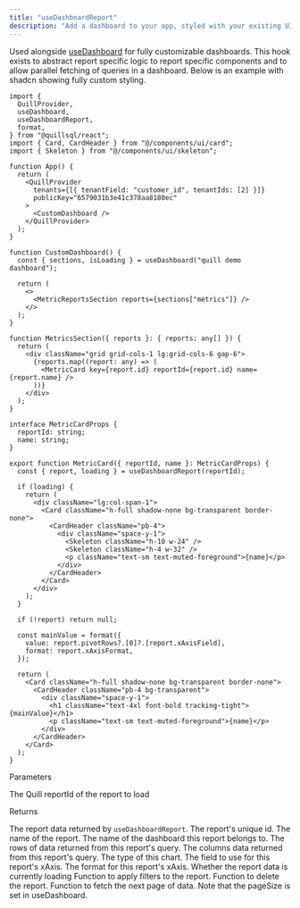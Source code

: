 ```yaml
---
title: "useDashboardReport"
description: "Add a dashboard to your app, styled with your existing UI components."
---
```


Used alongside [useDashboard](/react/use-dashboard) for fully customizable dashboards. This hook exists to abstract report specific logic to report specific components and to allow parallel fetching of queries in a dashboard. Below is an example with shadcn showing fully custom styling.

```tsx App.tsx
import {
  QuillProvider,
  useDashboard,
  useDashboardReport,
  format,
} from "@quillsql/react";
import { Card, CardHeader } from "@/components/ui/card";
import { Skeleton } from "@/components/ui/skeleton";

function App() {
  return (
    <QuillProvider
      tenants={[{ tenantField: "customer_id", tenantIds: [2] }]}
      publicKey="6579031b3e41c378aa8180ec"
    >
      <CustomDashboard />
    </QuillProvider>
  );
}

function CustomDashboard() {
  const { sections, isLoading } = useDashboard("quill demo dashboard");

  return (
    <>
      <MetricReportsSection reports={sections["metrics"]} />
    </>
  );
}

function MetricsSection({ reports }: { reports: any[] }) {
  return (
    <div className="grid grid-cols-1 lg:grid-cols-6 gap-6">
      {reports.map((report: any) => (
        <MetricCard key={report.id} reportId={report.id} name={report.name} />
      ))}
    </div>
  );
}

interface MetricCardProps {
  reportId: string;
  name: string;
}

export function MetricCard({ reportId, name }: MetricCardProps) {
  const { report, loading } = useDashboardReport(reportId);

  if (loading) {
    return (
      <div className="lg:col-span-1">
        <Card className="h-full shadow-none bg-transparent border-none">
          <CardHeader className="pb-4">
            <div className="space-y-1">
              <Skeleton className="h-10 w-24" />
              <Skeleton className="h-4 w-32" />
              <p className="text-sm text-muted-foreground">{name}</p>
            </div>
          </CardHeader>
        </Card>
      </div>
    );
  }

  if (!report) return null;

  const mainValue = format({
    value: report.pivotRows?.[0]?.[report.xAxisField],
    format: report.xAxisFormat,
  });

  return (
    <Card className="h-full shadow-none bg-transparent border-none">
      <CardHeader className="pb-4 bg-transparent">
        <div className="space-y-1">
          <h1 className="text-4xl font-bold tracking-tight">{mainValue}</h1>
          <p className="text-sm text-muted-foreground">{name}</p>
        </div>
      </CardHeader>
    </Card>
  );
}
```

Parameters

<ParamField body="reportId" type="string" required>
  The Quill reportId of the report to load
</ParamField>

Returns

<ParamField path="report" type="QuillReport | null">
  The report data returned by <code>useDashboardReport</code>.
  <Expandable title="QuillReport type">
    <ResponseField name="id" type="string" required>
      The report's unique id.
    </ResponseField>
    <ResponseField name="name" type="string" required>
      The name of the report.
    </ResponseField>
    <ResponseField name="dashboardName" type="string" required>
      The name of the dashboard this report belongs to.
    </ResponseField>
    <ResponseField name="rows" type="{ [key: string]: string }[]" required>
      The rows of data returned from this report's query.
    </ResponseField>
    <ResponseField name="columns" type="Column[]" required>
      The columns data returned from this report's query.
    </ResponseField>
    <ResponseField name="chartType" type="string" required>
      The type of this chart.
    </ResponseField>
    <ResponseField name="xAxisField" type="string" required>
      The field to use for this report's xAxis.
    </ResponseField>
    <ResponseField name="xAxisFormat" type="AxisFormat" required>
      The format for this report's xAxis.
    </ResponseField>
  </Expandable>
</ParamField>

<ParamField path="isLoading" type="boolean">
  Whether the report data is currently loading
</ParamField>

<ParamField path="applyFilters" type="(filters: Filter[]) => void">
  Function to apply filters to the report.
</ParamField>

<ParamField path="deleteReport" type="() => void">
  Function to delete the report.
</ParamField>

<ParamField path="fetchNextPage" type="() => Promise<void>">
  Function to fetch the next page of data. Note that the pageSize is set in
  useDashboard.
</ParamField>
